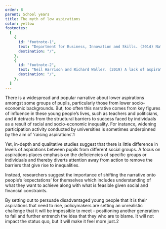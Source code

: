 ```yaml
---
order: 8
parent: School years
title: The myth of low aspirations
color: yellow
footnotes:
  [
    {
      id: "footnote-1",
      text: "Department for Business, Innovation and Skills. (2014) National strategy for access and student success in higher education.",
      destination: "/",
    },
    {
      id: "footnote-2",
      text: "Neil Harrison and Richard Waller. (2019) A lack of aspiration is not the problem. Wonkhe.",
      destination: "/",
    },
  ]
---
```



There is a widespread and popular narrative about lower aspirations amongst some
groups of pupils, particularly those from lower socio-economic backgrounds. But,
too often this narrative comes from key figures of influence in these young
people’s lives, such as teachers and politicians, and it detracts from the
structural barriers to success faced by individuals as a result of racial and
socio-economic inequality. For instance, widening participation activity
conducted by universities is sometimes underpinned by the aim of ‘raising
aspirations’.<FootnoteLink linkId="footnote-1">1</FootnoteLink>

<ResearchImage imageName="myth-of-low-aspirations.jpg" />

Yet, in-depth and qualitative studies suggest that there is little difference in
levels of aspirations between pupils from different social groups. A focus on
aspirations places emphasis on the deficiencies of specific groups or
individuals and thereby diverts attention away from action to remove the
barriers that give rise to inequalities.

Instead, researchers suggest the importance of shifting the narrative onto
people’s ‘expectations’ for themselves which includes understanding of what they
want to achieve along with what is feasible given social and financial
constraints.

<ResearchQuote>
  By setting out to persuade disadvantaged young people that it is their
  aspirations that need to rise, policymakers are setting an unrealistic
  challenge that it will be impossible to meet – positioning another generation
  to fail and further entrench the idea that they who are to blame. It will not
  impact the status quo, but it will make it feel more just.<FootnoteLink
  linkId="footnote-2">2</FootnoteLink>
</ResearchQuote>
